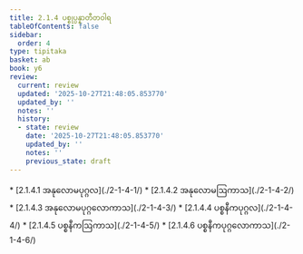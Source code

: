 ```yaml
---
title: 2.1.4 ပစ္စုပ္ပန္နာတီတဝါရ
tableOfContents: false
sidebar:
  order: 4
type: tipitaka
basket: ab
book: y6
review:
  current: review
  updated: '2025-10-27T21:48:05.853770'
  updated_by: ''
  notes: ''
  history:
  - state: review
    date: '2025-10-27T21:48:05.853770'
    updated_by: ''
    notes: ''
    previous_state: draft
---
```



<ReviewStatus review={frontmatter.review} showDetails={true} />

<HypothesisAnnotation frontmatter={frontmatter} />

<DynamicBreadcrumb />



<TableOfContents book="y6" section="2.1.4">
* [2.1.4.1 အနုလောမပုဂ္ဂလ](./2-1-4-1/)
* [2.1.4.2 အနုလောမဩကာသ](./2-1-4-2/)
* [2.1.4.3 အနုလောမပုဂ္ဂလောကာသ](./2-1-4-3/)
* [2.1.4.4 ပစ္စနီကပုဂ္ဂလ](./2-1-4-4/)
* [2.1.4.5 ပစ္စနီကဩကာသ](./2-1-4-5/)
* [2.1.4.6 ပစ္စနီကပုဂ္ဂလောကာသ](./2-1-4-6/)
</TableOfContents>